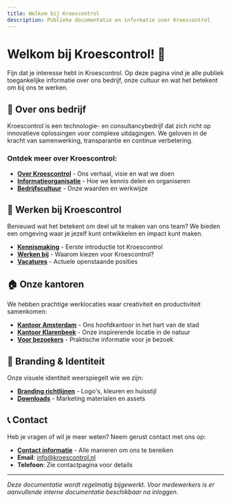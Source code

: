 ```yaml
---
title: Welkom bij Kroescontrol
description: Publieke documentatie en informatie over Kroescontrol
---
```


# Welkom bij Kroescontrol! 👋

Fijn dat je interesse hebt in Kroescontrol. Op deze pagina vind je alle publiek toegankelijke informatie over ons bedrijf, onze cultuur en wat het betekent om bij ons te werken.

## 🏢 Over ons bedrijf

Kroescontrol is een technologie- en consultancybedrijf dat zich richt op innovatieve oplossingen voor complexe uitdagingen. We geloven in de kracht van samenwerking, transparantie en continue verbetering.

### Ontdek meer over Kroescontrol:

- **[Over Kroescontrol](/over-kroescontrol)** - Ons verhaal, visie en wat we doen
- **[Informatieorganisatie](/cultuur/informatieorganisatie)** - Hoe we kennis delen en organiseren
- **[Bedrijfscultuur](/cultuur)** - Onze waarden en werkwijze

## 💼 Werken bij Kroescontrol

Benieuwd wat het betekent om deel uit te maken van ons team? We bieden een omgeving waar je jezelf kunt ontwikkelen en impact kunt maken.

- **[Kennismaking](/kennismaking)** - Eerste introductie tot Kroescontrol
- **[Werken bij](/werken-bij)** - Waarom kiezen voor Kroescontrol?
- **[Vacatures](/werken-bij/vacatures)** - Actuele openstaande posities

## 🏠 Onze kantoren

We hebben prachtige werklocaties waar creativiteit en productiviteit samenkomen:

- **[Kantoor Amsterdam](/kantoor/amsterdam)** - Ons hoofdkantoor in het hart van de stad
- **[Kantoor Klarenbeek](/kantoor/klarenbeek)** - Onze inspirerende locatie in de natuur
- **[Voor bezoekers](/bezoekers)** - Praktische informatie voor je bezoek

## 🎨 Branding & Identiteit

Onze visuele identiteit weerspiegelt wie we zijn:

- **[Branding richtlijnen](/branding)** - Logo's, kleuren en huisstijl
- **[Downloads](/branding/downloads)** - Marketing materialen en assets

## 📞 Contact

Heb je vragen of wil je meer weten? Neem gerust contact met ons op:

- **[Contact informatie](/contact)** - Alle manieren om ons te bereiken
- **Email**: info@kroescontrol.nl
- **Telefoon**: Zie contactpagina voor details

---

_Deze documentatie wordt regelmatig bijgewerkt. Voor medewerkers is er aanvullende interne documentatie beschikbaar na inloggen._
